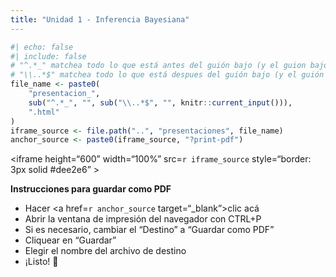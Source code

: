 ```yaml
---
title: "Unidad 1 - Inferencia Bayesiana"
---
```


```r
#| echo: false
#| include: false
# "^.*_" matchea todo lo que está antes del guión bajo (y el guion bajo)
# "\\..*$" matchea todo lo que está despues del guión bajo (y el guión bajo)
file_name <- paste0(
    "presentacion_", 
    sub("^.*_", "", sub("\\..*$", "", knitr::current_input())), 
    ".html"
)
iframe_source <- file.path("..", "presentaciones", file_name)
anchor_source <- paste0(iframe_source, "?print-pdf")
```

<iframe 
    height="600" 
    width="100%" 
    src=`r iframe_source`
    style="border: 3px solid #dee2e6"
    >
</iframe>

**Instrucciones para guardar como PDF**

* Hacer <a href=`r anchor_source` target="_blank">clic acá</a>
* Abrir la ventana de impresión del navegador con CTRL+P
* Si es necesario, cambiar el "Destino" a "Guardar como PDF"
* Cliquear en "Guardar"
* Elegir el nombre del archivo de destino
* ¡Listo! 🎉